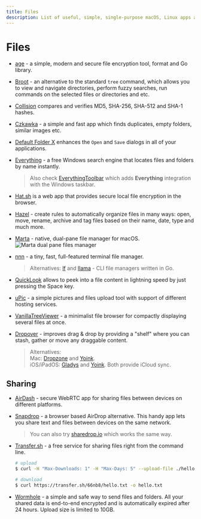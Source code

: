 ```yaml
---
title: Files
description: List of useful, simple, single-purpose macOS, Linux apps and tools for working with files.
---
```


# Files

- [age](https://github.com/FiloSottile/age) - a simple, modern and secure file encryption tool, format and Go library.

- [Broot](https://github.com/Canop/broot) - an alternative to the standard `tree` command, which allows you to view and navigate directories, perform fuzzy searches, run commands on the selected files or directories and etc.

- [Collision](https://apps.gnome.org/app/dev.geopjr.Collision/) compares and verifies MD5, SHA-256, SHA-512 and SHA-1 hashes. <nobr className="v-align"><i className="ri-ubuntu-line"></i></nobr>

- [Czkawka](https://github.com/qarmin/czkawka) - a simple and fast app which finds duplicates, empty folders, similar images etc. <nobr className="v-align"><i className="ri-apple-line"></i> <i className="ri-windows-fill"></i> <i className="ri-ubuntu-line"></i> <i className="ri-open-source-line"></i></nobr>

- [Default Folder X](https://www.stclairsoft.com/DefaultFolderX/) enhances the `Open` and `Save` dialogs in all of your applications. <nobr className="v-align"><i className="ri-apple-line"></i> <i className="ri-money-dollar-circle-line"></i></nobr>

- [Everything](https://www.voidtools.com) - a free Windows search engine that locates files and folders by name instantly. <nobr className="v-align"><i className="ri-windows-fill"></i></nobr>
    > Also check [EverythingToolbar](https://github.com/stnkl/EverythingToolbar) which adds **Everything** integration with the Windows taskbar.

- [Hat.sh](https://hat.sh/) is a web app that provides secure local file encryption in the browser. <nobr className="v-align"><i className="ri-html5-line"></i> <i className="ri-open-source-line"></i></nobr>

- [Hazel](https://www.noodlesoft.com/) - create rules to automatically organize files in many ways: open, move, rename, archive and tag files based on their name, date, type and much more. <nobr className="v-align"><i className="ri-apple-line"></i> <i className="ri-money-dollar-circle-line"></i></nobr>

- [Marta](https://marta.sh/) - native, dual-pane file manager for macOS. <nobr className="v-align"><i className="ri-apple-line"></i></nobr>
    ![Marta dual pane files manager](/marta.webp)

- [nnn](https://github.com/jarun/nnn) - a tiny, fast, full-featured terminal file manager.
  > Alternatives: [lf](https://github.com/gokcehan/lf) and [llama](https://github.com/antonmedv/llama) - CLI file managers written in Go.

- [QuickLook](https://pooi.moe/QuickLook/) allows to peek into a file content in lightning speed by just pressing the Space key. <nobr className="v-align"><i className="ri-windows-fill"></i> <i className="ri-open-source-line"></i></nobr>

- [uPic](https://github.com/gee1k/uPic) - a simple pictures and files upload tool with support of different hosting services. <nobr className="v-align"><i className="ri-apple-line"></i> <i className="ri-money-dollar-circle-line"></i> <i className="ri-open-source-line"></i></nobr>

- [VanillaTreeViewer](https://abhchand.me/vanilla-tree-viewer/) - a minimalist file browser for compactly displaying several files at once. <nobr className="v-align"><i className="ri-html5-line"></i> <i className="ri-open-source-line"></i></nobr>

- [Dropover](https://dropoverapp.com/) - improves drag & drop by providing a "shelf" where you can stash, gather or move any draggable content. <nobr className="v-align"><i className="ri-apple-line"></i></nobr>
  > Alternatives:  
  Mac: [Dropzone](https://apps.apple.com/in/app/dropzone-4/id1485052491?mt=12) and [Yoink](https://eternalstorms.at/yoink/mac/).  
  iOS/iPadOS: [Gladys](https://apps.apple.com/us/app/gladys/id1257526927) and [Yoink](https://eternalstorms.at/yoink/mac/). Both provide iCloud sync.

## Sharing

- [AirDash](https://airdash-project.web.app/) - secure WebRTC app for sharing files between devices on different platforms. <nobr className="v-align"><i className="ri-apple-line"></i> <i className="ri-windows-fill"></i> <i className="ri-android-line"></i> <a className="ri-open-source-line" href="https://github.com/simonbengtsson/airdash" target="_blank"></a></nobr>

- [Snapdrop](https://snapdrop.net/) - a browser based AirDrop alternative. This handy app lets you share text and files between devices on the same network. <nobr className="v-align"><i className="ri-html5-line"></i> <i className="ri-open-source-line"></i></nobr>
  > You can also try [sharedrop.io](https://www.sharedrop.io/) which works the same way.

- [Transfer.sh](https://transfer.sh) - a free service for sharing files right from the command line.
  ```bash copy
  # upload
  $ curl -H "Max-Downloads: 1" -H "Max-Days: 5" --upload-file ./hello.txt https://transfer.sh/hello.txt

  # download 
  $ curl https://transfer.sh/66nb8/hello.txt -o hello.txt
  ```

- [Wormhole](https://wormhole.app/) - a simple and safe way to send files and folders. All your shared data is end-to-end encrypted and is automatically expired after 24 hours. Upload size is limited to 10GB. <nobr className="v-align"><i className="ri-html5-line"></i> <i className="ri-open-source-line"></i></nobr>
